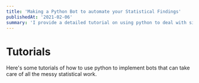 ```yaml
---
title: 'Making a Python Bot to automate your Statistical Findings'
publishedAt: '2021-02-06'
summary: 'I provide a detailed tutorial on using python to deal with simple statistical methods.'
---
```


# Tutorials

Here's some tutorials of how to use python to implement bots that can take care of all the messy statistical work.


